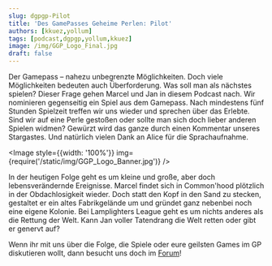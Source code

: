 ```yaml
---
slug: dgpgp-Pilot
title: 'Des GamePasses Geheime Perlen: Pilot'
authors: [kkuez,yollum]
tags: [podcast,dgpgp,yollum,kkuez]
image: /img/GGP_Logo_Final.jpg
draft: false
---
```



Der Gamepass – nahezu unbegrenzte Möglichkeiten. Doch viele Möglichkeiten bedeuten auch Überforderung. Was soll man als nächstes spielen? Dieser Frage gehen Marcel und Jan in diesem Podcast nach. Wir nominieren gegenseitig ein Spiel aus dem Gamepass. Nach mindestens fünf Stunden Spielzeit treffen wir uns wieder und sprechen über das Erlebte. Sind wir auf eine Perle gestoßen oder sollte man sich doch lieber anderen Spielen widmen? Gewürzt wird das ganze durch einen Kommentar unseres Stargastes. Und natürlich vielen Dank an Alice für die Sprachaufnahme.

<Image style={{width: '100%'}} img={require('/static/img/GGP_Logo_Banner.jpg')} />

<!--truncate-->

In der heutigen Folge geht es um kleine und große, aber doch lebensverändernde Ereignisse. Marcel findet sich in Common'hood plötzlich in der Obdachlosigkeit wieder. Doch statt den Kopf in den Sand zu stecken, gestaltet er ein altes Fabrikgelände um und gründet ganz nebenbei noch eine eigene Kolonie. Bei Lamplighters League geht es um nichts anderes als die Rettung der Welt. Kann Jan voller Tatendrang die Welt retten oder gibt er genervt auf?

Wenn ihr mit uns über die Folge, die Spiele oder eure geilsten Games im GP diskutieren wollt, dann besucht uns doch im [Forum](https://community.wasted.de/t/des-game-passes-goldene-perlen-pilot/2538)!
<ReactPlayer
    width="100%"
    height="50px"
    controls
    url='https://m10z.picnotes.de/DesGamePassesGeheimePerlen/DesGamePassesGeheimePerlen_Pilot.mp3'
/>
